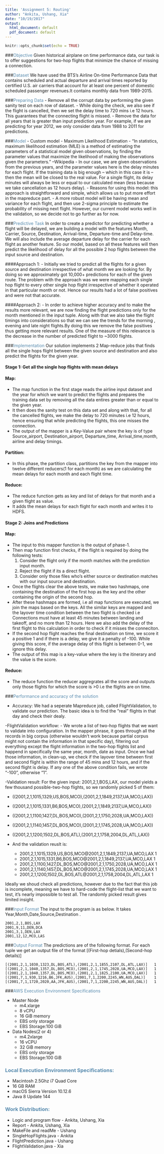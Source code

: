 ```yaml
---
title: 'Assignment 5: Routing'
author: "Ankita, Ushang, Xia"
date: "10/19/2017"
output:
  html_document: default
  pdf_document: default
---
```


```r
knitr::opts_chunk$set(echo = TRUE)
```

###<span style = "color:#588bae">Objective</span> 
 Given historical airplane on time performance data, our task is to offer suggestions for two-hop flights that minimize the chance of missing a connection.

###<span style = "color:#588bae">Dataset</span> 
 We have used the BTS's Airline On-time Performance Data that contains scheduled and actual departure and arrival times reported by certified U.S. air carriers that account for at least one percent of domestic scheduled passenger revenues.It contains monthly data from 1989-2015.
 
###<span style = "color:#588bae">Preparing Data</span>
 - Remove all the corrupt data by performing the given sanity test on each row of dataset.
 - While doing the check, we also see if the flight is cancelled, then we set the delay time to 720 mins i.e 12 hours. This guarantees that the connecting flight is missed.
 - Remove the data for all years that is greater than input prediction year. For example, if we are predicting for year 2012, we only consider data from 1988 to 2011 for predictions.
 
###<span style = "color:#588bae">Model</span>
 - Custom model - Maximum Likelihood Estimation
 - "In statistics, maximum likelihood estimation (MLE) is a method of estimating the parameters of a statistical model given observations, by finding the parameter values that maximize the likelihood of making the observations given the parameters." --Wikipedia
 - In our case, we are given observations from the previous years, and the parameter values here is the delay minutes for each flight. If the training data is big enough -- which in this case it is -- then the mean will be closed to the real value. For a single flight, its delay minutes will always be less or equal to our calculated mean (less because we take cancellation as 12 hours delay).
 - Reasons for using this model: this approach is straightforward and simple, which allows us to put more effort in the mapreduce part. 
 - A more robust model will be having mean and variance for each flight, and then use 2-sigma principle to estimate the probability of missing next flight. However, our current model works well in the validation, so we decide not to go further as for now. 
 
###<span style = "color:#588bae">Predictive Task</span>
  In order to create a predictor for predicting whether a flight will be delayed, we are building a model with the features Month, Carrier, Source, Destination, Arrival-time, Departure-time and Delay-time. We will also include the average departure delay for the carrier for each flight as another feature. So our model, based on all these features will then predict the likelihood of delay for all the possible 2 hop flights between the input source and destination.
 
####Approach 1: 
  - Initially we tried to predict all the flights for a given source and destination irrespective of what month we are looking for. By doing so we approximately got 10,000+ predictions for each of the given route. The problem with the approach was we were mapping each single hop flight to every other single hop flight irrespective of whether it operated in that particular month or not. Hence our results had a lot of false positives and were not that accurate.
 
####Approach 2: 
  - In order to achieve higher accuracy and to make the results more relevant, we are now finding the flight predictions only for the month mentioned in the input tuple. Along with that we also take the flight timings into considerations so that we can see the trends for the morning , evening and late night flights.By doing this we remove the false positives thus getting more relevant results. One of the measure of this relevance is the decrease in the number of predicted flight to ~3000 flights.
 
###<span style = "color:#588bae">Implementation</span>
 Our solution implements 2 Map-reduce jobs that finds all the single hops flight between the given source and destination and also predict the flights for the given year.
 
#### Stage 1: Get all the single hop flights with mean delays
#### Map:
  - The map function in the first stage reads the airline input dataset and the year for which we want to predict the flights and prepares the training data set by removing all the data entires greater than or equal to the given year.
  - It then does the sanity test on this data set and along with that, for all the cancelled flights, we make the delay to 720 minutes i.e 12 hours, hence ensuring that while predicting the flights, this one misses the connection.
  - The output of the mapper is a Key-Value pair where the key is of type Source_airport, Destination_airport, Departure_time, Arrival_time,month, airline and delay timings.

#### Partition:
  - In this phase, the partition class, partitions the key from the mapper into twelve different reducers(1 for each month) as we are calculating the mean delays for each month and each flight time.

#### Reduce:
  - The reduce function gets as key and list of delays for that month and a given flight as value.
  - It adds the mean delays for each flight for each month and writes it to HDFS.
    
#### Stage 2: Joins and Predictions
#### Map:
  - The input to this mapper function is the output of phase-1.
  - Then map function first checks, if the flight is required by doing the following tests:
      1. Consider the flight only if the month matches with the prediction input month.
      2. Reject the flight if its a direct flight.
      3. Consider only those files who's either source or destination matches with our input source and destination.
  - Once the flights clear the above tests, we make two hashmaps, one containing the destination of the first hop as the key and the other containing the origin of the second hop.
  - After these hashmaps are formed, i.e all map functions are executed, we join the maps based on the keys. All the similar keys are mapped and the layover time condition between the two flight is checked i.e Connections must have at least 45 minutes between landing and takeoff, and no more than 12 hours. Here we also add the delay of the first flight to this calculation in order to check if it misses the conneciton.
  - If the second hop flight reaches the final destination on time, we score it a positive 1 and if there is a delay, we give it a penalty of -100. While giving this score, if the average delay of this flight is between 0-1, we ignore this delay.
  - The output of this map is a key-value where the key is the itinerary and the value is the score. 

#### Reduce:
  - The reduce function the reducer aggregrates all the score and outputs only those flights for which the score is >0 i.e the flights are on time. 
  
###<span style = "color:#588bae">Performance and accuracy of the solution</span>

- Accuracy: We had a seperate Mapreduce job, called FlightValidation, to validate our prediction. The basic idea is to find the "real" flights in that day and check their dealy.

-FlightValidation workflow:
 - We wrote a list of two-hop flights that we want to validate into configuration. In the mapper phrase, it goes through all the records in big corpus (otherwise wouldn't work because partial corpus might not contain the information in that specific day), filtering out everything except the flight information in the two-hop flights list and happend in specifically the same year, month, date as input.
Once we had those information, in clean-up, we check if the layover time between first and second flight is within the range of 45 mins and 12 hours, and if the second flight is delay. If any one of the above condition fails, we wrote "-100", otherwise "1".

-Validation result:
For the given input: 2001,2,1,BOS,LAX, our model yields a few thousand possible-two-hop flights, so we randomly picked 5 of them:

   - ((2001,2,1,1015,1329,US,BOS,MCO),(2001,2,1,1849,2137,UA,MCO,LAX))
   - ((2001,2,1,1015,1331,B6,BOS,MCO),(2001,2,1,1849,2137,UA,MCO,LAX))
   - ((2001,2,1,1100,1427,DL,BOS,MCO),(2001,2,1,1750,2028,UA,MCO,LAX))
   - ((2001,2,1,1140,1457,DL,BOS,MCO),(2001,2,1,1745,2028,UA,MCO,LAX))
   - ((2001,2,1,1200,1502,DL,BOS,ATL),(2001,2,1,1758,2004,DL,ATL,LAX))

 - And the validation reuslt is:
   - 2001,2,1,1015,1329,US,BOS,MCO@2001,2,1,1849,2137,UA,MCO,LAX      1
   - 2001,2,1,1015,1331,B6,BOS,MCO@2001,2,1,1849,2137,UA,MCO,LAX      1
   - 2001,2,1,1100,1427,DL,BOS,MCO@2001,2,1,1750,2028,UA,MCO,LAX      1
   - 2001,2,1,1140,1457,DL,BOS,MCO@2001,2,1,1745,2028,UA,MCO,LAX      1
   - 2001,2,1,1200,1502,DL,BOS,ATL@2001,2,1,1758,2004,DL,ATL,LAX      1

Ideally we shoud check all predictions, however due to the fact that this job is incomplete, meaning we have to hard-code the flight-list that we want to test, it's nearly impossible to test all. The randomly picked result gives limited insight.

###<span style = "color:#588bae">Input Format</span>
The input to the program is as below. It takes Year,Month,Date,Source,Destination .

    2001,2,1,BOS,LAX
    2001,9,11,DEN,DCA
    2001,3,1,DEN,LAX
    2001,12,12,MCO,LAS
    
###<span style = "color:#588bae">Output Format</span>
The predictions are of the following format. For each tuple we get an output file of the format [(First-hop detials),(Second-hop details)]

    [(2001,2,1,1030,1323,DL,BOS,ATL),(2001,2,1,1855,2107,DL,ATL,LAX)]	1
    [(2001,2,1,1040,1357,DL,BOS,MCO),(2001,2,1,1745,2028,UA,MCO,LAX)]	1
    [(2001,2,1,1040,1357,DL,BOS,MCO),(2001,2,1,1825,2100,UA,MCO,LAX)]	1
    [(2001,7,1,930,1216,B6,JFK,AUS),(2001,7,1,2200,2245,WN,AUS,DAL)]	1
    [(2001,7,1,1720,2020,AA,JFK,AUS),(2001,7,1,2200,2245,WN,AUS,DAL)]	1
 
###<span style = "color:#588bae">AWS Execution Environment Specifications</span>

  - Master Node 
       - m4.xlarge
       - 8 vCPU
       - 16 GiB memory
       - EBS only storage
       - EBS Storage:100 GiB
  - Data Nodes(2 or 4) 
       - m4.2xlarge
       - 16 vCPU
       - 32 GiB memory
       - EBS only storage
       - EBS Storage:100 GiB

### <span style='color:#588BAE'>Local Execution Environment Specifications:</span>

  - Macintosh 2.5Ghz i7 Quad Core
  - 16 GB RAM
  - macOS Sierra Version 10.12.6
  - Java 8 Update 144
  
### <span style='color:#588BAE'>Work Distribution:</span>

  - Logic and program flow - Ankita, Ushang, Xia
  - Report - Ankita, Ushang, Xia
  - MakeFile and readMe - Ushang
  - SingleHopFlights.java - Ankita
  - FlightPrediction.java - Ushang
  - FlightValidation.java - Xia
  